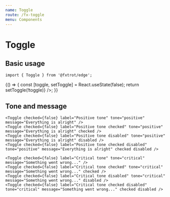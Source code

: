 ```yaml
---
name: Toggle
route: /fx-toggle
menu: Components
---
```



# Toggle

## Basic usage

```tsx
import { Toggle } from '@fxtrot/edge';
```

<Playground>
  {() => {
    const [toggle, setToggle] = React.useState(false);
    return <Toggle checked={toggle} label="Default toggle" onChange={() => setToggle(!toggle)} />;
  }}
</Playground>

## Tone and message

<Playground>
  <Box display="grid" gridAutoRows="auto" gridTemplateColumns="repeat(4, 1fr)" gridGap="s">
    <Toggle label="Default toggle" message="Message for toggle" />
    <Toggle label="Default toggle checked" message="Message for toggle" checked />
    <Toggle label="Default toggle disabled" message="Message for toggle" disabled />
    <Toggle label="Default toggle checked disabled" message="Message for toggle" checked disabled />

    <Toggle checked={false} label="Positive tone" tone="positive" message="Everything is alright" />
    <Toggle checked={false} label="Positive tone checked" tone="positive" message="Everything is alright" checked />
    <Toggle checked={false} label="Positive tone disabled" tone="positive" message="Everything is alright" disabled />
    <Toggle checked={false} label="Positive tone checked disabled" tone="positive" message="Everything is alright" checked disabled />

    <Toggle checked={false} label="Critical tone" tone="critical" message="Something went wrong..." />
    <Toggle checked={false} label="Critical tone checked" tone="critical" message="Something went wrong..." checked />
    <Toggle checked={false} label="Critical tone disabled" tone="critical" message="Something went wrong..." disabled />
    <Toggle checked={false} label="Critical tone checked disabled" tone="critical" message="Something went wrong..." checked disabled />

  </Box>
</Playground>
